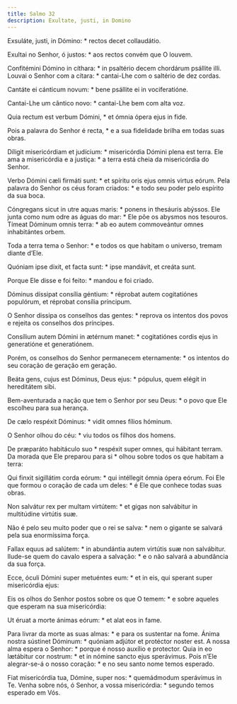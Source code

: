 ```yaml
---
title: Salmo 32
description: Exultate, justi, in Domino
---
```


<div class="side-by-side not-content">

Exsuláte, justi, in Dómino: * rectos decet collaudátio.

Exultai no Senhor, ó justos: * aos rectos convém que O louvem.

Confitémini Dómino in cíthara: * in psaltério decem chordárum psállite illi.
  Louvai o Senhor com a cítara: * cantai-Lhe com o saltério de dez cordas.

Cantáte ei cánticum novum: * bene psállite ei in vociferatióne.

Cantai-Lhe um cântico novo: * cantai-Lhe bem com alta voz.

Quia rectum est verbum Dómini, * et ómnia ópera ejus in fide.

Pois a palavra do Senhor é recta, * e a sua fidelidade brilha em todas suas
    obras.

Díligit misericórdiam et judícium: * misericórdia Dómini plena est terra.
  Ele ama a misericórdia e a justiça: * a terra está cheia da misericórdia do
    Senhor.

Verbo Dómini cæli firmáti sunt: * et spíritu oris ejus omnis virtus eórum.
  Pela palavra do Senhor os céus foram criados: * e todo seu poder pelo
    espírito da sua boca.

Cóngregans sicut in utre aquas maris: * ponens in thesáuris abýssos.
  Ele junta como num odre as águas do mar: * Ele põe os abysmos nos tesouros.
  Tímeat Dóminum omnis terra: * ab eo autem commoveántur omnes inhabitántes
    orbem.

Toda a terra tema o Senhor: * e todos os que habitam o universo, tremam
    diante d’Ele.

Quóniam ipse dixit, et facta sunt: * ipse mandávit, et creáta sunt.

Porque Ele disse e foi feito: * mandou e foi criado.

Dóminus díssipat consília géntium: * réprobat autem cogitatiónes populórum,
    et réprobat consília príncipum.

O Senhor dissipa os conselhos das gentes: * reprova os intentos dos povos e
    rejeita os conselhos dos príncipes.

Consílium autem Dómini in ætérnum manet: * cogitatiónes cordis ejus in
    generatióne et generatiónem.

Porém, os conselhos do Senhor permanecem eternamente: * os intentos do seu
    coração de geração em geração.

Beáta gens, cujus est Dóminus, Deus ejus: * pópulus, quem elégit in
    hereditátem sibi.

Bem-aventurada a nação que tem o Senhor por seu Deus: * o povo que Ele
    escolheu para sua herança.

De cælo respéxit Dóminus: * vidit omnes fílios hóminum.

O Senhor olhou do céu: * viu todos os filhos dos homens.

De præparáto habitáculo suo * respéxit super omnes, qui hábitant terram.
  Da morada que Ele preparou para si * olhou sobre todos os que habitam a
    terra:

Qui finxit sigillátim corda eórum: * qui intéllegit ómnia ópera eórum.
  Foi Ele que formou o coração de cada um deles: * é Ele que conhece todas
    suas obras.

Non salvátur rex per multam virtútem: * et gigas non salvábitur in
    multitúdine virtútis suæ.

Não é pelo seu muito poder que o rei se salva: * nem o gigante se salvará
    pela sua enormíssima força.

Fallax equus ad salútem: * in abundántia autem virtútis suæ non salvábitur.
  Ilude-se quem do cavalo espera a salvação: * e o não salvará a abundância da
    sua força.

Ecce, óculi Dómini super metuéntes eum: * et in eis, qui sperant super
    misericórdia ejus:

Eis os olhos do Senhor postos sobre os que O temem: * e sobre aqueles que
    esperam na sua misericórdia:

Ut éruat a morte ánimas eórum: * et alat eos in fame.

Para livrar da morte as suas almas: * e para os sustentar na fome.
  Ánima nostra sústinet Dóminum: * quóniam adjútor et protéctor noster est.
  A nossa alma espera o Senhor: * porque é nosso auxílio e protector.
  Quia in eo lætábitur cor nostrum: * et in nómine sancto ejus sperávimus.
  Pois n’Ele alegrar-se-á o nosso coração: * e no seu santo nome temos
    esperado.

Fiat misericórdia tua, Dómine, super nos: * quemádmodum sperávimus in Te.
  Venha sobre nós, ó Senhor, a vossa misericórdia: * segundo temos esperado em
    Vós.

</div>
